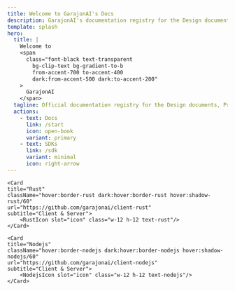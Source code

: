 ```yaml
---
title: Welcome to GarajonAI's Docs
description: GarajonAI's documentation registry for the Design documents, Protobuf and REST Full API definitions.
template: splash
hero:
  title: |
    Welcome to
    <span
      class="font-black text-transparent
        bg-clip-text bg-gradient-to-b
        from-accent-700 to-accent-400
        dark:from-accent-500 dark:to-accent-200"
    >
      GarajonAI
    </span>
  tagline: Official documentation registry for the Design documents, Protobuf and REST Full API definitions.
  actions:
    - text: Docs
      link: /start
      icon: open-book
      variant: primary
    - text: SDKs
      link: /sdk
      variant: minimal
      icon: right-arrow
---
```




<CardGrid stagger>
    <Card
    title="Golang"
    className="hover:border-golang dark:hover:border-golang hover:shadow-golang/60"
    url="https://github.com/garajonai/client-go"
    subtitle="Client & Server">
        <GolangIcon slot="icon" class="w-20 h-20 text-golang mb-4 mt-1"/>
    </Card>

    <Card
    title="Rust"
    className="hover:border-rust dark:hover:border-rust hover:shadow-rust/60"
    url="https://github.com/garajonai/client-rust"
    subtitle="Client & Server">
        <RustIcon slot="icon" class="w-12 h-12 text-rust"/>
    </Card>

    <Card
    title="Nodejs"
    className="hover:border-nodejs dark:hover:border-nodejs hover:shadow-nodejs/60"
    url="https://github.com/garajonai/client-nodejs"
    subtitle="Client & Server">
        <NodejsIcon slot="icon" class="w-12 h-12 text-nodejs"/>
    </Card>

</CardGrid>
